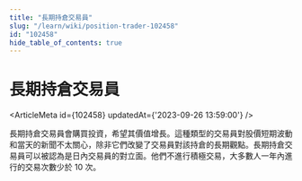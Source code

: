 ```yaml
---
title: "長期持倉交易員"
slug: "/learn/wiki/position-trader-102458"
id: "102458"
hide_table_of_contents: true
---
```



# 長期持倉交易員

<ArticleMeta id={102458} updatedAt={'2023-09-26 13:59:00'} />
<div className='border-solid border-b border-t-0 my-4 border-[var(--ifm-color-gray-300)]' />

長期持倉交易員會購買投資，希望其價值增長。這種類型的交易員對股價短期波動和當天的新聞不太關心，除非它們改變了交易員對該持倉的長期觀點。長期持倉交易員可以被認為是日內交易員的對立面。他們不進行積極交易，大多數人一年內進行的交易次數少於 10 次。
